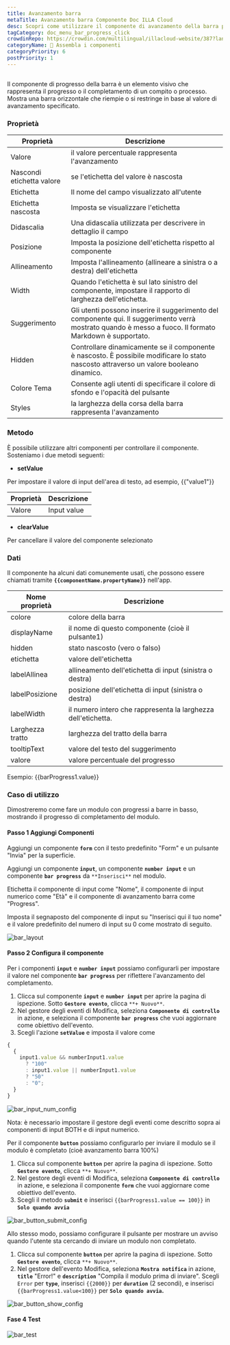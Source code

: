 ```yaml
---
title: Avanzamento barra
metaTitle: Avanzamento barra Componente Doc ILLA Cloud
desc: Scopri come utilizzare il componente di avanzamento della barra per personalizzare e decorare la tua app in ILLA Cloud.
tagCategory: doc_menu_bar_progress_click
crowdinRepo: https://crowdin.com/multilingual/illacloud-website/387?languages=it&filter=basic&value=0
categoryName: 🧬 Assembla i componenti
categoryPriority: 6
postPriority: 1
---
```


## <h2 hidden>Cos'è il progresso della barra?</h2>

Il componente di progresso della barra è un elemento visivo che rappresenta il progresso o il completamento di un compito o processo. Mostra una barra orizzontale che riempie o si restringe in base al valore di avanzamento specificato.

### Proprietà

| Proprietà                 | Descrizione                                                                                                                                               |
| ------------------------- | --------------------------------------------------------------------------------------------------------------------------------------------------------- |
| Valore                    | il valore percentuale rappresenta l'avanzamento                                                                                                           |
| Nascondi etichetta valore | se l'etichetta del valore è nascosta                                                                                                                      |
| Etichetta                 | Il nome del campo visualizzato all'utente                                                                                                                 |
| Etichetta nascosta        | Imposta se visualizzare l'etichetta                                                                                                                       |
| Didascalia                | Una didascalia utilizzata per descrivere in dettaglio il campo                                                                                            |
| Posizione                 | Imposta la posizione dell'etichetta rispetto al componente                                                                                                |
| Allineamento              | Imposta l'allineamento (allineare a sinistra o a destra) dell'etichetta                                                                                   |
| Width                     | Quando l'etichetta è sul lato sinistro del componente, impostare il rapporto di larghezza dell'etichetta.                                                 |
| Suggerimento              | Gli utenti possono inserire il suggerimento del componente qui. Il suggerimento verrà mostrato quando è messo a fuoco. Il formato Markdown è supportato.  |
| Hidden                    | Controllare dinamicamente se il componente è nascosto. È possibile modificare lo stato nascosto attraverso un valore booleano dinamico.                   |
| Colore Tema               | Consente agli utenti di specificare il colore di sfondo e l'opacità del pulsante                                                                          |
| Styles                    | la larghezza della corsa della barra rappresenta l'avanzamento                                                                                            |

### Metodo

È possibile utilizzare altri componenti per controllare il componente. Sosteniamo i due metodi seguenti:

-   **setValue**

Per impostare il valore di input dell'area di testo, ad esempio, {{"value1"}}

| Proprietà   | Descrizione |
| ----------- | ----------- |
| Valore      | Input value |

-   **clearValue**

Per cancellare il valore del componente selezionato

### Dati

Il componente ha alcuni dati comunemente usati, che possono essere chiamati tramite **`{{componentName.propertyName}}`** nell'app.

| Nome proprietà     | Descrizione                                                   |
| ------------------ | ------------------------------------------------------------- |
| colore             | colore della barra                                            |
| displayName        | il nome di questo componente (cioè il pulsante1)              |
| hidden             | stato nascosto (vero o falso)                                 |
| etichetta          | valore dell'etichetta                                         |
| labelAllinea       | allineamento dell'etichetta di input (sinistra o destra)      |
| labelPosizione     | posizione dell'etichetta di input (sinistra o destra)         |
| labelWidth         | il numero intero che rappresenta la larghezza dell'etichetta. |
| Larghezza tratto   | larghezza del tratto della barra                              |
| tooltipText        | valore del testo del suggerimento                             |
| valore             | valore percentuale del progresso                              |

Esempio: {{barProgress1.value}}

### Caso di utilizzo

Dimostreremo come fare un modulo con progressi a barre in basso, mostrando il progresso di completamento del modulo.

#### Passo 1 Aggiungi Componenti

Aggiungi un componente **`form`** con il testo predefinito "Form" e un pulsante "Invia" per la superficie.

Aggiungi un componente **`input`**, un componente **`number input`** e un componente **`bar progress`** da `**Inserisci**` nel modulo.

Etichetta il componente di input come "Nome", il componente di input numerico come "Età" e il componente di avanzamento barra come "Progress".

Imposta il segnaposto del componente di input su "Inserisci qui il tuo nome" e il valore predefinito del numero di input su 0 come mostrato di seguito.

![bar_layout](https://cdn.illacloud.com/official-website/img/official-site/components/bar_layout.jpg)

#### Passo 2 Configura il componente

Per i componenti **`input`** e **`number input`** possiamo configurarli per impostare il valore nel componente **`bar progress`** per riflettere l'avanzamento del completamento.

1.  Clicca sul componente **`input`** e **`number input`** per aprire la pagina di ispezione. Sotto **`Gestore evento`**, clicca `**+ Nuovo**`.
2.  Nel gestore degli eventi di Modifica, seleziona **`Componente di controllo`** in azione, e seleziona il componente **`bar progress`** che vuoi aggiornare come obiettivo dell'evento.
3.  Scegli l'azione **`setValue`** e imposta il valore come

```jsx
{
  {
    input1.value && numberInput1.value
      ? "100"
      : input1.value || numberInput1.value
      ? "50"
      : "0";
  }
}
```

![bar_input_num_config](https://cdn.illacloud.com/official-website/img/official-site/components/bar_input_num_config.jpg)

Nota: è necessario impostare il gestore degli eventi come descritto sopra ai componenti di input BOTH e di input numerico.

Per il componente **`button`** possiamo configurarlo per inviare il modulo se il modulo è completato (cioè avanzamento barra 100%)

1.  Clicca sul componente **`button`** per aprire la pagina di ispezione. Sotto **`Gestore evento`**, clicca `**+ Nuovo**`.
2.  Nel gestore degli eventi di Modifica, seleziona **`Componente di controllo`** in azione, e seleziona il componente **`form`** che vuoi aggiornare come obiettivo dell'evento.
3.  Scegli il metodo **`submit`** e inserisci `{{barProgress1.value == 100}}` in **`Solo quando avvia`**

![bar_button_submit_config](https://cdn.illacloud.com/official-website/img/official-site/components/bar_button_submit_config.jpg)

Allo stesso modo, possiamo configurare il pulsante per mostrare un avviso quando l'utente sta cercando di inviare un modulo non completato.

1.  Clicca sul componente **`button`** per aprire la pagina di ispezione. Sotto **`Gestore evento`**, clicca `**+ Nuovo**`.
2.  Nel gestore dell'evento Modifica, seleziona **`Mostra notifica`** in azione, **`title`** "Error!" e **`description`** "Compila il modulo prima di inviare". Scegli `Error` per **`type`**, inserisci `{{2000}}` per **`duration`** (2 secondi), e inserisci `{{barProgress1.value<100}}` per **`Solo quando avvia`.**

![bar_button_show_config](https://cdn.illacloud.com/official-website/img/official-site/components/bar_button_show_config.jpg)

#### Fase 4 Test

![bar_test](https://cdn.illacloud.com/official-website/img/official-site/components/bar_test.gif)
